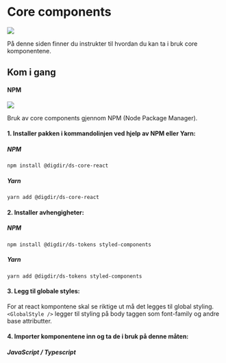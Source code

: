 
<Meta title="Core components" />

# Core components

[![](https://img.shields.io/npm/v/@digdir/ds-core-react?label=@digdir/ds-core-react&color=0051be)](https://www.npmjs.com/package/@digdir/ds-core-react)

På denne siden finner du instrukter til hvordan du kan ta i bruk core komponentene.

## Kom i gang

#### NPM

[![](https://img.shields.io/npm/dm/@digdir/ds-core-react.svg)](https://www.npmjs.com/package/@digdir/ds-core-react)

Bruk av core components gjennom NPM (Node Package Manager).

#### 1. Installer pakken i kommandolinjen ved hjelp av NPM eller Yarn:

##### NPM
`npm install @digdir/ds-core-react`
##### Yarn
`yarn add @digdir/ds-core-react`

#### 2. Installer avhengigheter:

##### NPM
`npm install @digdir/ds-tokens styled-components`
##### Yarn
`yarn add @digdir/ds-tokens styled-components`

#### 3. Legg til globale styles:
For at react kompontene skal se riktige ut må det legges til global styling.
`<GlobalStyle />` legger til styling på body taggen som font-family og andre base attributter.
<CodeSnippet children='
// Legg til GlobalStyle i toppen av react appen
const App = () => {
  return (
    <div><GlobalStyle /><Content /></div>
  )
}
' language='javascript'/>

#### 4. Importer komponentene inn og ta de i bruk på denne måten:

##### JavaScript / Typescript

<CodeSnippet children='// Importer
// Bruk komponenten
<Button variant="secondary">Les mer</Button>' language='javascript'/>


